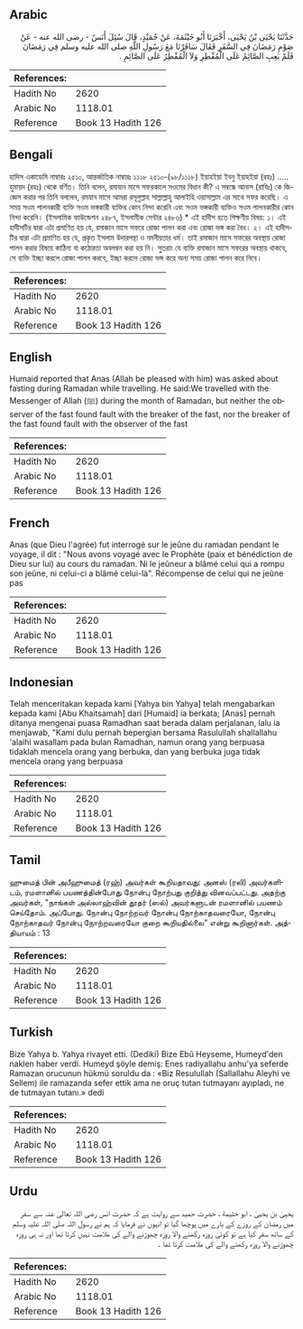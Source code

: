 ## Arabic


<div dir="rtl" lang="ar" style={{fontSize:'larger',backgroundColor:'#f8f9fa',padding:20}}>
حَدَّثَنَا يَحْيَى بْنُ يَحْيَى، أَخْبَرَنَا أَبُو خَيْثَمَةَ، عَنْ حُمَيْدٍ، قَالَ سُئِلَ أَنَسٌ - رضى الله عنه - عَنْ صَوْمِ رَمَضَانَ فِي السَّفَرِ فَقَالَ سَافَرْنَا مَعَ رَسُولِ اللَّهِ صلى الله عليه وسلم فِي رَمَضَانَ فَلَمْ يَعِبِ الصَّائِمُ عَلَى الْمُفْطِرِ وَلاَ الْمُفْطِرُ عَلَى الصَّائِمِ ‏.‏
</div>
<div style={{backgroundColor:'#f8f9fa',padding:20, marginBottom: 10}}><table> <thead> <tr> <th>References:</th> <th></th> </tr> </thead> <tbody><tr><td>Hadith No</td><td>2620</td></tr><tr><td>Arabic No</td><td>1118.01</td></tr><tr><td>Reference</td><td>Book 13 Hadith 126</td></tr></tbody></table></div>

## Bengali


<div dir="ltr" lang="bn" style={{fontSize:'larger',backgroundColor:'#f8f9fa',padding:20}}>
হাদিস একাডেমি নাম্বারঃ ২৫১০, আন্তর্জাতিক নাম্বারঃ ১১১৮ ২৫১০-(৯৮/১১১৮) ইয়াহইয়া ইবনু ইয়াহইয়া (রহঃ) ..... হুমায়দ (রহঃ) থেকে বর্ণিত। তিনি বলেন, রমাযান মাসে সফরকালে সওমের বিধান কী? এ সম্বন্ধে আনাস (রাযিঃ) কে জিজ্ঞেস করার পর তিনি বললেন, রমযান মাসে আমরা রসূলুল্লাহ সাল্লাল্লাহু আলাইহি ওয়াসাল্লাম এর সাথে সফর করেছি। এ সময় সওম পালনকারী ব্যক্তি সওম ভঙ্গকারী ব্যক্তির কোন নিন্দা করেনি এবং সওম ভঙ্গকারী ব্যক্তিও সওম পালনকারীর কোন নিন্দা করেনি। (ইসলামিক ফাউন্ডেশন ২৪৮৭, ইসলামীক সেন্টার ২৪৮৬) * এই হাদীস হতে শিক্ষণীয় বিষয়: ১। এই হাদীসটির দ্বারা এটা প্রমাণিত হয় যে, রমাজান মাসে সফরে রোজা পালন করা এবং রোজা ভঙ্গ করা বৈধ। ২। এই হাদীসটির দ্বারা এটা প্রমাণিত হয় যে, প্রকৃত ইসলাম উদারপন্থা ও নমনীয়তার ধর্ম। তাই রমাজান মাসে সফরের অবস্থায় রোজা পালন করার বিষয়ে কাঠিন্য বা কঠোরতা অবলম্বন করা হয় নি। সুতরাং যে ব্যক্তি রমাজান মাসে সফরের অবস্থায় থাকবে, সে ব্যক্তি ইচ্ছা করলে রোজা পালন করবে, ইচ্ছা করলে রোজা ভঙ্গ করে অন্য সময় রোজা পালন করে নিবে।
</div>
<div style={{backgroundColor:'#f8f9fa',padding:20, marginBottom: 10}}><table> <thead> <tr> <th>References:</th> <th></th> </tr> </thead> <tbody><tr><td>Hadith No</td><td>2620</td></tr><tr><td>Arabic No</td><td>1118.01</td></tr><tr><td>Reference</td><td>Book 13 Hadith 126</td></tr></tbody></table></div>

## English


<div dir="ltr" lang="en" style={{fontSize:'larger',backgroundColor:'#f8f9fa',padding:20}}>
Humaid reported that Anas (Allah be pleased with him) was asked about fasting during Ramadan while travelling. He said:We travelled with the Messenger of Allah (ﷺ) during the month of Ramadan, but neither the observer of the fast found fault with the breaker of the fast, nor the breaker of the fast found fault with the observer of the fast
</div>
<div style={{backgroundColor:'#f8f9fa',padding:20, marginBottom: 10}}><table> <thead> <tr> <th>References:</th> <th></th> </tr> </thead> <tbody><tr><td>Hadith No</td><td>2620</td></tr><tr><td>Arabic No</td><td>1118.01</td></tr><tr><td>Reference</td><td>Book 13 Hadith 126</td></tr></tbody></table></div>

## French


<div dir="ltr" lang="fr" style={{fontSize:'larger',backgroundColor:'#f8f9fa',padding:20}}>
Anas (que Dieu l'agrée) fut interrogé sur le jeûne du ramadan pendant le voyage, il dit : "Nous avons voyagé avec le Prophète (paix et bénédiction de Dieu sur lui) au cours du ramadan. Ni le jeûneur a blâmé celui qui a rompu son jeûne, ni celui-ci a blâmé celui-là". Récompense de celui qui ne jeûne pas
</div>
<div style={{backgroundColor:'#f8f9fa',padding:20, marginBottom: 10}}><table> <thead> <tr> <th>References:</th> <th></th> </tr> </thead> <tbody><tr><td>Hadith No</td><td>2620</td></tr><tr><td>Arabic No</td><td>1118.01</td></tr><tr><td>Reference</td><td>Book 13 Hadith 126</td></tr></tbody></table></div>

## Indonesian


<div dir="ltr" lang="id" style={{fontSize:'larger',backgroundColor:'#f8f9fa',padding:20}}>
Telah menceritakan kepada kami [Yahya bin Yahya] telah mengabarkan kepada kami [Abu Khaitsamah] dari [Humaid] ia berkata; [Anas] pernah ditanya mengenai puasa Ramadhan saat berada dalam perjalanan, lalu ia menjawab, "Kami dulu pernah bepergian bersama Rasulullah shallallahu 'alaihi wasallam pada bulan Ramadhan, namun orang yang berpuasa tidaklah mencela orang yang berbuka, dan yang berbuka juga tidak mencela orang yang berpuasa
</div>
<div style={{backgroundColor:'#f8f9fa',padding:20, marginBottom: 10}}><table> <thead> <tr> <th>References:</th> <th></th> </tr> </thead> <tbody><tr><td>Hadith No</td><td>2620</td></tr><tr><td>Arabic No</td><td>1118.01</td></tr><tr><td>Reference</td><td>Book 13 Hadith 126</td></tr></tbody></table></div>

## Tamil


<div dir="ltr" lang="ta" style={{fontSize:'larger',backgroundColor:'#f8f9fa',padding:20}}>
ஹுமைத் பின் அபீஹுமைத் (ரஹ்) அவர்கள் கூறியதாவது: அனஸ் (ரலி) அவர்களிடம், ரமளானில் பயணத்தின்போது நோன்பு நோற்பது குறித்து வினவப்பட்டது. அதற்கு அவர்கள், "நாங்கள் அல்லாஹ்வின் தூதர் (ஸல்) அவர்களுடன் ரமளானில் பயணம் செய்தோம். அப்போது. நோன்பு நோற்றவர் நோன்பு நோற்காதவரையோ, நோன்பு நோற்காதவர் நோன்பு நோற்றவரையோ குறை கூறியதில்லை" என்று கூறினார்கள். அத்தியாயம் : 13
</div>
<div style={{backgroundColor:'#f8f9fa',padding:20, marginBottom: 10}}><table> <thead> <tr> <th>References:</th> <th></th> </tr> </thead> <tbody><tr><td>Hadith No</td><td>2620</td></tr><tr><td>Arabic No</td><td>1118.01</td></tr><tr><td>Reference</td><td>Book 13 Hadith 126</td></tr></tbody></table></div>

## Turkish


<div dir="ltr" lang="tr" style={{fontSize:'larger',backgroundColor:'#f8f9fa',padding:20}}>
Bize Yahya b. Yahya rivayet etti. (Dediki) Bize Ebû Heyseme, Humeyd'den naklen haber verdi. Humeyd şöyle demiş: Enes radiyallahu anhu'ya seferde Ramazan orucunun hükmü soruldu da : «Biz Resulullah (Sallallahu Aleyhi ve Sellem) ile ramazanda sefer ettik ama ne oruç tutan tutmayanı ayıpladı, ne de tutmayan tutanı.» dedi
</div>
<div style={{backgroundColor:'#f8f9fa',padding:20, marginBottom: 10}}><table> <thead> <tr> <th>References:</th> <th></th> </tr> </thead> <tbody><tr><td>Hadith No</td><td>2620</td></tr><tr><td>Arabic No</td><td>1118.01</td></tr><tr><td>Reference</td><td>Book 13 Hadith 126</td></tr></tbody></table></div>

## Urdu


<div dir="rtl" lang="ur" style={{fontSize:'larger',backgroundColor:'#f8f9fa',padding:20}}>
یحییٰ بن یحییٰ ، ابو خثيمة ، حضرت حمید سے روایت ہے کہ حضرت انس رضی اللہ تعالیٰ عنہ سے سفر میں رمضان کے روزے کے بارے میں پوچھا گیا تو انہوں نے فرمایا کہ ہم نے رسول اللہ صلی اللہ علیہ وسلم کے ساتھ سفر کیا ہے تو کوئی روزہ رکھنے والا روزہ چھوڑنے والے کی ملامت نہیں کرتا تھا اور نہ ہی روزہ چھوڑنے والا روزہ رکھنے والے کی ملامت کرتا تھا ۔
</div>
<div style={{backgroundColor:'#f8f9fa',padding:20, marginBottom: 10}}><table> <thead> <tr> <th>References:</th> <th></th> </tr> </thead> <tbody><tr><td>Hadith No</td><td>2620</td></tr><tr><td>Arabic No</td><td>1118.01</td></tr><tr><td>Reference</td><td>Book 13 Hadith 126</td></tr></tbody></table></div>